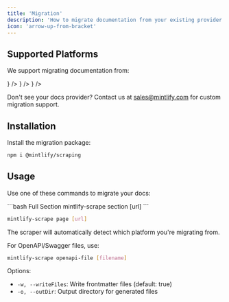 ```yaml
---
title: 'Migration'
description: 'How to migrate documentation from your existing provider'
icon: 'arrow-up-from-bracket'
---
```


## Supported Platforms

We support migrating documentation from:

<CardGroup cols={2}>
  <Card title="Docusaurus" horizontal icon={<svg className="h-6 w-6" viewBox="0 -19 256 256" xmlns="http://www.w3.org/2000/svg"><path d="M144.384656,53.006441 L236.308349,47.2615385 L236.308349,34.1333333 C236.308349,19.6319179 224.552041,7.87692308 210.051938,7.87692308 L91.8980923,7.87692308" fill="#3ECC5F"/></svg>} />
  <Card title="GitBook" horizontal icon={<svg className="h-6 w-6" viewBox="0 0 65 65" fill="none" xmlns="http://www.w3.org/2000/svg"><path d="M27.3964 34.2196C30.5255 36.0256 32.09 36.9286 33.8083 36.9301C35.5265 36.9316 37.0926 36.0314 40.2249 34.2308L60.1914 22.7535" fill="#4088ff"/></svg>} />
  <Card title="ReadMe" horizontal icon={<svg className="h-6 w-6" viewBox="0 0 32 32" xmlns="http://www.w3.org/2000/svg"><path d="M29.35 4.361h-7.767c-2.672 0-4.994 1.85-5.578 4.461-0.589-2.611-2.906-4.461-5.578-4.461h-7.761c-1.472" fill="#177fc4"/></svg>} />
</CardGroup>

Don't see your docs provider? Contact us at sales@mintlify.com for custom migration support.

## Installation

Install the migration package:

```bash
npm i @mintlify/scraping
```

## Usage

Use one of these commands to migrate your docs:

<CodeGroup>
```bash Full Section
mintlify-scrape section [url]
```

```bash Single Page
mintlify-scrape page [url]
```
</CodeGroup>

The scraper will automatically detect which platform you're migrating from.

For OpenAPI/Swagger files, use:

```bash
mintlify-scrape openapi-file [filename]
```

Options:
- `-w, --writeFiles`: Write frontmatter files (default: true)
- `-o, --outDir`: Output directory for generated files